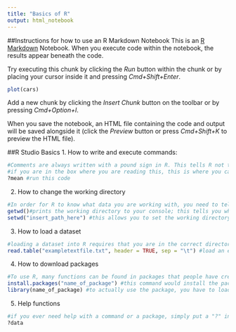 ```yaml
---
title: "Basics of R"
output: html_notebook
---
```



##Instructions for how to use an R Markdown Notebook
This is an [R Markdown](http://rmarkdown.rstudio.com) Notebook. When you execute code within the notebook, the results appear beneath the code. 

Try executing this chunk by clicking the *Run* button within the chunk or by placing your cursor inside it and pressing *Cmd+Shift+Enter*. 

```r
plot(cars)
```

Add a new chunk by clicking the *Insert Chunk* button on the toolbar or by pressing *Cmd+Option+I*.

When you save the notebook, an HTML file containing the code and output will be saved alongside it (click the *Preview* button or press *Cmd+Shift+K* to preview the HTML file).


##R Studio Basics
1. How to write and execute commands:
```r
#Comments are always written with a pound sign in R. This tells R not to run the writing as a command.
#if you are in the box where you are reading this, this is where you can write and save commands. To execute the command, press the play button to the right if you are in an R Markdown Notebook. If you are in the white space of a regular file or a new script, place your cursor within the line you want to run and press the Run button above or the command and enter buttons for a mac and control enter for a windows machine. Another way is to write your command in the console below. Then just press enter to run the command. Example:
?mean #run this code
```

2. How to change the working directory
```r
#In order for R to know what data you are working with, you need to tell it where to search in your computer. To do this, there are two options: 1) Go to Session in the top menu and choose Set Working Directory and Choose Directory, navigate to where the files are, and pick the folder. 2) Set using the command line with the following commands:
getwd()#prints the working directory to your console; this tells you where you are at
setwd("insert_path_here") #this allows you to set the working directory. An example path would be "~/Desktop/ISUEvoGen462/Week_1/Example_Data"
```

3. How to load a dataset
```r
#loading a dataset into R requires that you are in the correct directory.
read.table("exampletextfile.txt", header = TRUE, sep = "\t") #load an example text file in your example data folder; results appear below. sep refers to the type of separator that delimits data in the file, which is a tab for this example file
```

4. How to download packages
```r
#To use R, many functions can be found in packages that people have created and posted to be used by everyone. To access these packages, 
install.packages("name_of_package") #this command would install the package "name of package" to your R program. 
library(name_of_package) #to actually use the package, you have to load it to your R library using this command. You only need to install once, but every time you reopen R you need to use library to call the packages you want to use.
```

5. Help functions
```r
#if you ever need help with a command or a package, simply put a "?" in front of the name of the command or package
?data
```

